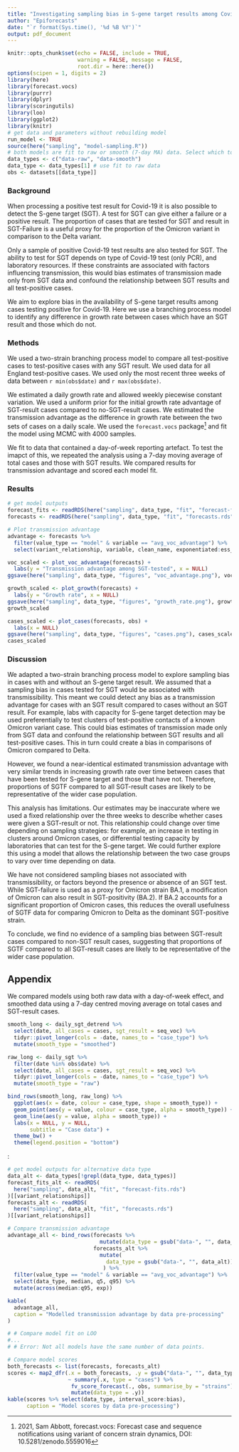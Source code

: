 ```yaml
---
title: "Investigating sampling bias in S-gene target results among Covid-19 test-positive cases"
author: "Epiforecasts"
date: "`r format(Sys.time(), '%d %B %Y')`"
output: pdf_document
---
```


```r
knitr::opts_chunk$set(echo = FALSE, include = TRUE, 
                      warning = FALSE, message = FALSE,
                      root.dir = here::here())
options(scipen = 1, digits = 2)
library(here)
library(forecast.vocs)
library(purrr)
library(dplyr)
library(scoringutils)
library(loo)
library(ggplot2)
library(knitr)
# get data and parameters without rebuilding model
run_model <- TRUE
source(here("sampling", "model-sampling.R"))
# both models are fit to raw or smooth (7-day MA) data. Select which to show for results
data_types <- c("data-raw", "data-smooth")
data_type <- data_types[1] # use fit to raw data
obs <- datasets[[data_type]]
```
### Background

When processing a positive test result for Covid-19 it is also possible to detect the S-gene target (SGT). A test for SGT can give either a failure or a positive result. The proportion of cases that are tested for SGT and result in SGT-Failure is a useful proxy for the proportion of the Omicron variant in comparison to the Delta variant. 

Only a sample of positive Covid-19 test results are also tested for SGT. The ability to test for SGT depends on type of Covid-19 test (only PCR), and laboratory resources. If these constraints are associated with factors influencing transmission, this would bias estimates of transmission made only from SGT data and confound the relationship between SGT results and all test-positive cases. 

We aim to explore bias in the availability of S-gene target results among cases testing positive for Covid-19. Here we use a branching process model to identify any difference in growth rate between cases which have an SGT result and those which do not.

### Methods

We used a two-strain branching process model to compare all test-positive cases to test-positive cases with any SGT result. We used data for all England test-positive cases. We used only the most recent three weeks of data between `r min(obs$date)` and `r max(obs$date)`. 

We estimated a daily growth rate and allowed weekly piecewise constant variation. We used a uniform prior for the initial growth rate advantage of SGT-result cases compared to no-SGT-result cases. We estimated the transmission advantage as the difference in growth rate between the two sets of cases on a daily scale. We used the `forecast.vocs` package^[2021, Sam Abbott, forecast.vocs: Forecast case and sequence notifications using variant of concern strain dynamics, DOI: 10.5281/zenodo.5559016] and fit the model using MCMC with 4000 samples.

We fit to data that contained a day-of-week reporting artefact. To test the imapct of this, we repeated the analysis using a 7-day moving average of total cases and those with SGT results. We compared results for transmission advantage and scored each model fit.

### Results

```r
# get model outputs
forecast_fits <- readRDS(here("sampling", data_type, "fit", "forecast-fits.rds"))[[variant_relationships]]
forecasts <- readRDS(here("sampling", data_type, "fit", "forecasts.rds"))[[variant_relationships]]

# Plot transmission advantage
advantage <- forecasts %>%
  filter(value_type == "model" & variable == "avg_voc_advantage") %>%
  select(variant_relationship, variable, clean_name, exponentiated:ess_bulk)

voc_scaled <- plot_voc_advantage(forecasts) +
  labs(y = "Transmission advantage among SGT-tested", x = NULL)
ggsave(here("sampling", data_type, "figures", "voc_advantage.png"), voc_scaled)
```

```r
growth_scaled <- plot_growth(forecasts) +
  labs(y = "Growth rate", x = NULL)
ggsave(here("sampling", data_type, "figures", "growth_rate.png"), growth_scaled)
growth_scaled
```

```r
cases_scaled <- plot_cases(forecasts, obs) +
  labs(x = NULL)
ggsave(here("sampling", data_type, "figures", "cases.png"), cases_scaled)
cases_scaled
```

\newpage

### Discussion

We adapted a two-strain branching process model to explore sampling bias in cases with and without an S-gene target result. We assumed that a sampling bias in cases tested for SGT would be associated with transmissibility. This meant we could detect any bias as a transmission advantage for cases with an SGT result compared to cases without an SGT result. 
For example, labs with capacity for S-gene target detection may be used preferentially to test clusters of test-positive contacts of a known Omicron variant case. This could bias estimates of transmission made only from SGT data and confound the relationship between SGT results and all test-positive cases. This in turn could create a bias in comparisons of Omicron compared to Delta.

However, we found a near-identical estimated transmission advantage with very similar trends in increasing growth rate over time between cases that have been tested for S-gene target and those that have not. Therefore, proportions of SGTF compared to all SGT-result cases are likely to be representative of the wider case population.

This analysis has limitations. Our estimates may be inaccurate where we used a fixed relationship over the three weeks to describe whether cases were given a SGT-result or not. This relationship could change over time depending on sampling strategies: for example, an increase in testing in clusters around Omicron cases, or differential testing capacity by laboratories that can test for the S-gene target. We could further explore this using a model that allows the relationship between the two case groups to vary over time depending on data.

We have not considered sampling biases not associated with transmissibility, or factors beyond the presence or absence of an SGT test. While SGT-failure is used as a proxy for Omicron strain BA.1, a modification of Omicron can also result in SGT-positivity (BA.2). If BA.2 accounts for a significant proportion of Omicron cases, this reduces the overall usefulness of SGTF data for comparing Omicron to Delta as the dominant SGT-positive strain.

To conclude, we find no evidence of a sampling bias between SGT-result cases compared to non-SGT result cases, suggesting that proportions of SGTF compared to all SGT-result cases are likely to be representative of the wider case population.

\newpage

## Appendix

We compared models using both raw data with a day-of-week effect, and smoothed data using a 7-day centred moving average on total cases and SGT-result cases.

```r
smooth_long <- daily_sgt_detrend %>%
  select(date, all_cases = cases, sgt_result = seq_voc) %>%
  tidyr::pivot_longer(cols = -date, names_to = "case_type") %>%
  mutate(smooth_type = "smoothed")

raw_long <- daily_sgt %>%
  filter(date %in% obs$date) %>%
  select(date, all_cases = cases, sgt_result = seq_voc) %>%
  tidyr::pivot_longer(cols = -date, names_to = "case_type") %>%
  mutate(smooth_type = "raw")

bind_rows(smooth_long, raw_long) %>%
  ggplot(aes(x = date, colour = case_type, shape = smooth_type)) +
  geom_point(aes(y = value, colour = case_type, alpha = smooth_type)) +
  geom_line(aes(y = value, alpha = smooth_type)) +
  labs(x = NULL, y = NULL,
       subtitle = "Case data") +
  theme_bw() +
  theme(legend.position = "bottom")

```

:

```r
# get model outputs for alternative data type
data_alt <- data_types[!grepl(data_type, data_types)]
forecast_fits_alt <- readRDS(
  here("sampling", data_alt, "fit", "forecast-fits.rds")
)[[variant_relationships]]
forecasts_alt <- readRDS(
  here("sampling", data_alt, "fit", "forecasts.rds")
)[[variant_relationships]]

# Compare transmission advantage
advantage_all <- bind_rows(forecasts %>%
                             mutate(data_type = gsub("data-", "", data_type)), 
                           forecasts_alt %>%
                             mutate(
                               data_type = gsub("data-", "", data_alt))
                              ) %>%
  filter(value_type == "model" & variable == "avg_voc_advantage") %>%
  select(data_type, median, q5, q95) %>%
  mutate(across(median:q95, exp))

kable(
  advantage_all,
  caption = "Modelled transmission advantage by data pre-processing"
)
```

```r
# # Compare model fit on LOO
#...
# # Error: Not all models have the same number of data points.

# Compare model scores
both_forecasts <- list(forecasts, forecasts_alt)
scores <- map2_dfr(.x = both_forecasts, .y = gsub("data-", "", data_types),
                   ~ summary(.x, type = "cases") %>%
                    fv_score_forecast(., obs, summarise_by = "strains") %>%
                    mutate(data_type = .y))
kable(scores %>% select(data_type, interval_score:bias),
      caption = "Model scores by data pre-processing")
```


